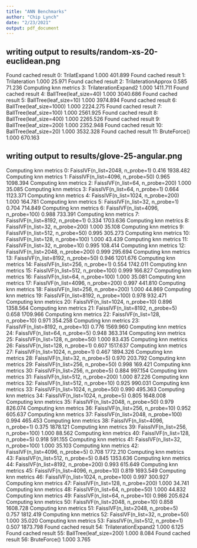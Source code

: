 ```yaml
---
title: "ANN Benchmarks"
author: "Chip Lynch"
date: "2/23/2021"
output: pdf_document
---
```



## writing output to results/random-xs-20-euclidean.png
Found cached result
  0:                                                                     TrilatExpand        1.000      401.899
Found cached result
  1:                                                                    Trilateration        1.000       25.971
Found cached result
  2:                                                              TrilaterationApprox        0.585       71.236
Computing knn metrics
  3:                                                             TrilaterationExpand2        1.000     1411.711
Found cached result
  4:                                                           BallTree(leaf_size=40)        1.000     3040.686
Found cached result
  5:                                                           BallTree(leaf_size=10)        1.000     3974.894
Found cached result
  6:                                                         BallTree(leaf_size=1000)        1.000     2224.275
Found cached result
  7:                                                          BallTree(leaf_size=100)        1.000     2561.925
Found cached result
  8:                                                          BallTree(leaf_size=400)        1.000     2265.526
Found cached result
  9:                                                          BallTree(leaf_size=200)        1.000     2352.948
Found cached result
 10:                                                           BallTree(leaf_size=20)        1.000     3532.328
Found cached result
 11:                                                                     BruteForce()        1.000      670.163


## writing output to results/glove-25-angular.png
Computing knn metrics
  0:                                                 FaissIVF(n_list=2048, n_probe=1)        0.416     1938.482
Computing knn metrics
  1:                                                FaissIVF(n_list=4096, n_probe=50)        0.965     1098.394
Computing knn metrics
  2:                                                 FaissIVF(n_list=64, n_probe=200)        1.000       35.085
Computing knn metrics
  3:                                                   FaissIVF(n_list=64, n_probe=1)        0.664     1123.371
Computing knn metrics
  4:                                               FaissIVF(n_list=1024, n_probe=200)        1.000      164.781
Computing knn metrics
  5:                                                   FaissIVF(n_list=32, n_probe=1)        0.704      714.849
Computing knn metrics
  6:                                               FaissIVF(n_list=4096, n_probe=100)        0.988      733.391
Computing knn metrics
  7:                                                 FaissIVF(n_list=8192, n_probe=1)        0.334     1703.636
Computing knn metrics
  8:                                                 FaissIVF(n_list=32, n_probe=200)        1.000       35.108
Computing knn metrics
  9:                                                 FaissIVF(n_list=512, n_probe=50)        0.995      305.273
Computing knn metrics
 10:                                                FaissIVF(n_list=128, n_probe=100)        1.000       43.439
Computing knn metrics
 11:                                                  FaissIVF(n_list=32, n_probe=10)        0.995      108.414
Computing knn metrics
 12:                                               FaissIVF(n_list=2048, n_probe=200)        0.999      295.694
Computing knn metrics
 13:                                                FaissIVF(n_list=8192, n_probe=50)        0.946     1201.676
Computing knn metrics
 14:                                                  FaissIVF(n_list=256, n_probe=1)        0.554     1742.011
Computing knn metrics
 15:                                                FaissIVF(n_list=512, n_probe=100)        0.999      166.827
Computing knn metrics
 16:                                                 FaissIVF(n_list=64, n_probe=100)        1.000       35.081
Computing knn metrics
 17:                                               FaissIVF(n_list=4096, n_probe=200)        0.997      441.810
Computing knn metrics
 18:                                                FaissIVF(n_list=256, n_probe=200)        1.000       44.869
Computing knn metrics
 19:                                               FaissIVF(n_list=8192, n_probe=100)        0.978      932.471
Computing knn metrics
 20:                                                FaissIVF(n_list=1024, n_probe=10)        0.896     1358.564
Computing knn metrics
 21:                                                 FaissIVF(n_list=8192, n_probe=5)        0.658     1709.966
Computing knn metrics
 22:                                                 FaissIVF(n_list=128, n_probe=10)        0.971      354.258
Computing knn metrics
 23:                                                FaissIVF(n_list=8192, n_probe=10)        0.776     1569.960
Computing knn metrics
 24:                                                   FaissIVF(n_list=64, n_probe=5)        0.948      363.314
Computing knn metrics
 25:                                                 FaissIVF(n_list=128, n_probe=50)        1.000       83.435
Computing knn metrics
 26:                                                  FaissIVF(n_list=128, n_probe=1)        0.607     1517.637
Computing knn metrics
 27:                                                 FaissIVF(n_list=1024, n_probe=1)        0.467     1894.326
Computing knn metrics
 28:                                                   FaissIVF(n_list=32, n_probe=5)        0.970      203.792
Computing knn metrics
 29:                                                 FaissIVF(n_list=256, n_probe=50)        0.998      169.421
Computing knn metrics
 30:                                                  FaissIVF(n_list=256, n_probe=5)        0.884      997.154
Computing knn metrics
 31:                                                FaissIVF(n_list=512, n_probe=200)        1.000       87.226
Computing knn metrics
 32:                                                 FaissIVF(n_list=512, n_probe=10)        0.925      990.031
Computing knn metrics
 33:                                                FaissIVF(n_list=1024, n_probe=50)        0.990      495.363
Computing knn metrics
 34:                                                 FaissIVF(n_list=1024, n_probe=5)        0.805     1648.008
Computing knn metrics
 35:                                                FaissIVF(n_list=2048, n_probe=50)        0.979      826.074
Computing knn metrics
 36:                                                 FaissIVF(n_list=256, n_probe=10)        0.952      605.637
Computing knn metrics
 37:                                               FaissIVF(n_list=2048, n_probe=100)        0.994      465.453
Computing knn metrics
 38:                                                 FaissIVF(n_list=4096, n_probe=1)        0.375     1878.121
Computing knn metrics
 39:                                                FaissIVF(n_list=256, n_probe=100)        1.000       88.562
Computing knn metrics
 40:                                                  FaissIVF(n_list=128, n_probe=5)        0.918      591.155
Computing knn metrics
 41:                                                 FaissIVF(n_list=32, n_probe=100)        1.000       35.103
Computing knn metrics
 42:                                                 FaissIVF(n_list=4096, n_probe=5)        0.708     1772.210
Computing knn metrics
 43:                                                  FaissIVF(n_list=512, n_probe=5)        0.845     1353.636
Computing knn metrics
 44:                                               FaissIVF(n_list=8192, n_probe=200)        0.993      615.649
Computing knn metrics
 45:                                                FaissIVF(n_list=4096, n_probe=10)        0.819     1693.549
Computing knn metrics
 46:                                               FaissIVF(n_list=1024, n_probe=100)        0.997      300.927
Computing knn metrics
 47:                                                FaissIVF(n_list=128, n_probe=200)        1.000       34.741
Computing knn metrics
 48:                                                  FaissIVF(n_list=64, n_probe=50)        1.000       44.832
Computing knn metrics
 49:                                                  FaissIVF(n_list=64, n_probe=10)        0.986      205.624
Computing knn metrics
 50:                                                FaissIVF(n_list=2048, n_probe=10)        0.858     1608.728
Computing knn metrics
 51:                                                 FaissIVF(n_list=2048, n_probe=5)        0.757     1812.419
Computing knn metrics
 52:                                                  FaissIVF(n_list=32, n_probe=50)        1.000       35.020
Computing knn metrics
 53:                                                  FaissIVF(n_list=512, n_probe=1)        0.507     1873.798
Found cached result
 54:                                                             TrilaterationExpand2        1.000        6.125
Found cached result
 55:                                                          BallTree(leaf_size=200)        1.000        8.084
Found cached result
 56:                                                                     BruteForce()        1.000        3.765
